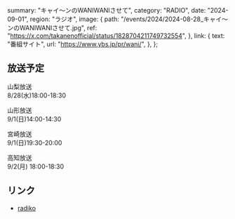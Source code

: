   summary: "キャイ～ンのWANIWANIさせて",
  category: "RADIO",
  date: "2024-09-01",
  region: "ラジオ",
  image: {
    path: "/events/2024/2024-08-28_キャイ～ンのWANIWANIさせて.jpg",
    ref: "https://x.com/takanenofficial/status/1828704211749732554",
  },
  link: {
    text: "番組サイト",
    url: "https://www.ybs.jp/pr/wani/",
  },
};

## 放送予定

山梨放送<br/>
8/28(水)18:00-18:30

山形放送<br/>
9/1(日)14:00-14:30

宮崎放送<br/>
9/1(日)19:30-20:00

高知放送<br/>
9/2(月) 18:00-18:30

## リンク

* [radiko](https://radiko.jp/r_seasons/10019371)
